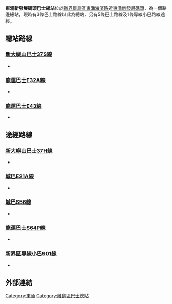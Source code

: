 {{Unreferenced|time=2020-08-26}}
{{Infobox HK Bus terminus
| image=TungChungPierBT2020.jpg
| name= 東涌新發展碼頭巴士總站
| engname= Tung Chung Ferry Bus Terminus
| district= [[離島區|離島區]]
| area=
| street= [[新界|新界]][[離島區|離島區]][[東涌海濱路|東涌海濱路]]近[[東涌新發展碼頭|東涌新發展碼頭]]
| coordinates= 
| opendate= 1997年5月10日
| terminate=[[新大嶼山巴士|新大嶼山巴士]]<br>[[新大嶼山巴士37S線|37S]]<br>[[龍運巴士|龍運巴士]]<br>[[龍運巴士E32A線|E32A]]、[[龍運巴士E43線|E43]]
| via=[[新大嶼山巴士|新大嶼山巴士]]<br>[[新大嶼山巴士37H線|37H]]<br>[[龍運巴士|龍運巴士]]<br>[[龍運巴士S64P線|S64P]]<br>[[城巴|城巴]]<br>[[城巴E21A線|E21A]]、[[城巴S56線|S56]]
| feeder=
| nearbystreets= [[東涌海濱路|東涌海濱路]]
| nearbysights= [[東涌新發展碼頭|東涌新發展碼頭]]、[[東涌海濱長廊|東涌海濱長廊]]、[[東涌北公園|東涌北公園]]、[[海堤灣畔|海堤灣畔]]、[[水藍·天岸|水藍·天岸]]、[[藍天海岸|藍天海岸]]
| notes=
| alternative= 
| bgcolor=Green
| fontcolor=White
}}
'''東涌新發展碼頭巴士總站'''位於[[新界|新界]][[離島區|離島區]][[東涌海濱路|東涌海濱路]]近[[東涌新發展碼頭|東涌新發展碼頭]]，為一個路邊總站，現時有3條巴士路線以此為總站，另有5條巴士路線及1條專線小巴路線途經。

==總站路線==
===[[新大嶼山巴士37S線|新大嶼山巴士37S線]]===
*{{HK Bus Route Lantau|37S|inline}}
===[[龍運巴士E32A線|龍運巴士E32A線]]===
*{{HK Bus Route Lantau|E32A|inline}}
===[[龍運巴士E43線|龍運巴士E43線]]===
*{{HK Bus Route Lantau|E43|inline}}

==途經路線==
===[[新大嶼山巴士37H線|新大嶼山巴士37H線]]===
*{{HK Bus Route Lantau|37H|inline}}

===[[城巴E21A線|城巴E21A線]]===
*{{HK Bus Route Lantau|E21A|inline}}

===[[城巴S56線|城巴S56線]]===
*{{HK Bus Route Lantau|S56|inline}}

===[[龍運巴士S64P線|龍運巴士S64P線]]===
*{{HK Bus Route Lantau|S64P|inline}}

===[[新界區專線小巴901線|新界區專線小巴901線]]===
*{{HK MiniBus Route NT Show:901|format=inline}}

==外部連結==
{{commonscat|Tung Chung Ferry Bus Terminus}}

{{香港離島區巴士總站列表}}

[[Category:東涌|Category:東涌]]
[[Category:離島區巴士總站|Category:離島區巴士總站]]